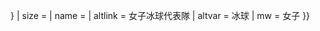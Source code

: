 {{country data {{{1}}}
| flagbig/core
| variant = {{{variant|{{{2|}}}}}}
| size = {{{size|}}}
| name = {{{name|}}}
| altlink = 女子冰球代表隊
| altvar = 冰球
| mw = 女子
}}<noinclude>{{documentation}}</noinclude>